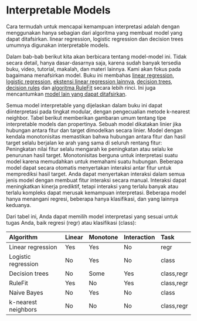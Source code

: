 # Interpretable Models {#simple}

Cara termudah untuk mencapai kemampuan interpretasi adalah dengan menggunakan hanya sebagian dari algoritma yang membuat model yang dapat ditafsirkan.
linear regression, logistic regression dan decision trees umumnya digunakan interpretable models.

Dalam bab-bab berikut kita akan berbicara tentang model-model ini.
Tidak secara detail, hanya dasar-dasarnya saja, karena sudah banyak tersedia buku, video, tutorial, makalah, dan materi lainnya.
Kami akan fokus pada bagaimana menafsirkan model.
Buku ini membahas [linear regression](#limo), [logistic regression](#logistic), [ekstensi linear regression lainnya](#extend-lm), [decision trees](#tree), [decision rules](#rules) dan [algoritma RuleFit](#rulefit) secara lebih rinci.
Ini juga mencantumkan [model lain yang dapat ditafsirkan](#other-interpretable).

Semua model interpretable yang dijelaskan dalam buku ini dapat diinterpretasi pada tingkat modular, dengan pengecualian metode k-nearest neighbor.
Tabel berikut memberikan gambaran umum tentang tipe interpretable models dan propertinya.
Sebuah model dikatakan linier jika hubungan antara fitur dan target dimodelkan secara linier.
Model dengan kendala monotonisitas memastikan bahwa hubungan antara fitur dan hasil target selalu berjalan ke arah yang sama di seluruh rentang fitur:
Peningkatan nilai fitur selalu mengarah ke peningkatan atau selalu ke penurunan hasil target.
Monotonisitas berguna untuk interpretasi suatu model karena memudahkan untuk memahami suatu hubungan.
Beberapa model dapat secara otomatis menyertakan interaksi antar fitur untuk memprediksi hasil target.
Anda dapat menyertakan interaksi dalam semua jenis model dengan membuat fitur interaksi secara manual.
Interaksi dapat meningkatkan kinerja prediktif, tetapi interaksi yang terlalu banyak atau terlalu kompleks dapat merusak kemampuan interpretasi.
Beberapa model hanya menangani regresi, beberapa hanya klasifikasi, dan yang lainnya keduanya.

Dari tabel ini, Anda dapat memilih model interpretasi yang sesuai untuk tugas Anda, baik regresi (regr) atau klasifikasi (class):

| Algorithm |Linear |Monotone|Interaction|Task|
|:--------------|:----|:----|:------|:--------|
| Linear regression | Yes | Yes | No | regr |
| Logistic regression | No | Yes | No | class|
| Decision trees | No | Some | Yes | class,regr|
| RuleFit| Yes | No | Yes| class,regr |
| Naive Bayes | No | Yes | No | class |
| k-nearest neighbors | No | No | No | class,regr|


